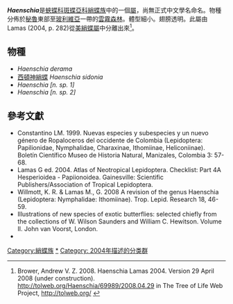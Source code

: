 {{NoteTA|G1=Butterfly}}
{{Italic title}}
{{Automatic Taxobox
| taxon = Haenschia
| authority = Lamas, 2004
| image = BerlinerEntomZeitschrift1903Taf5.jpg
| image_caption = ''Haenschia derama''（左下）
| type_species = ''Haenschia derama''
| type_species_authority = (Haensch, 1905)
| subdivision_ranks = 物種
| subdivision = 共4種，詳見正文。
| synonyms =
}}

'''''Haenschia'''''是[[蛺蝶科|蛺蝶科]][[斑蝶亞科|斑蝶亞科]][[綃蝶族|綃蝶族]]中的一個[[屬_(生物)|屬]]，尚無正式中文學名命名。物種分佈於[[秘魯|秘魯]]東部至[[玻利維亞|玻利維亞]]一帶的[[雲霧森林|雲霧森林]]。體型細小。翅膀透明。此屬由Lamas (2004, p. 282)從[[美綃蝶屬|美綃蝶屬]]中分離出來<ref>Brower, Andrew V. Z. 2008. Haenschia Lamas 2004. Version 29 April 2008 (under construction). http://tolweb.org/Haenschia/69989/2008.04.29 {{Wayback|url=http://tolweb.org/Haenschia/69989/2008.04.29 |date=20160319103522 }} in The Tree of Life Web Project, http://tolweb.org/ {{Wayback|url=http://tolweb.org/ |date=20110515100516 }}</ref>。

== 物種 ==
* ''Haenschia derama''
* [[西頓神綃蝶|西頓神綃蝶]] ''Haenschia sidonia''
* ''Haenschia [n. sp. 1]''
* ''Haenschia [n. sp. 2]''

== 參考文獻 ==
{{reflist}}
* Constantino LM. 1999. Nuevas especies y subespecies y un nuevo género de Ropaloceros del occidente de Colombia (Lepidoptera: Papilionidae, Nymphalidae, Charaxinae, Ithomiinae, Heliconiinae). Boletín Científico Museo de Historia Natural, Manizales, Colombia 3: 57-68.
* Lamas G ed. 2004. Atlas of Neotropical Lepidoptera. Checklist: Part 4A Hesperioidea - Papiionoidea. Gainesville: Scientific Publishers/Association of Tropical Lepidoptera.
* Willmott, K. R. & Lamas M., G. 2008 A revision of the genus Haenschia (Lepidoptera: Nymphalidae: Ithomiinae). Trop. Lepid. Research 18, 46-59.
* Illustrations of new species of exotic butterflies: selected chiefly from the collections of W. Wilson Saunders and William C. Hewitson. Volume II. John van Voorst, London.
* {{Cite book | author = 寿建新 周尧 李宇飞 | title = 世界蝴蝶分類名錄 | location = 中國 | publisher = 陝西科學技術出版社 | date = 2006-04-01 | ISBN = 9787536936768 | language= zh-hans }}

{{Commons category| Haenschia}}

{{斑蝶亞科}}
{{Taxonbar}}
[[Category:綃蝶族|Category:綃蝶族]]
[[Category:Haenschia|*]]
[[Category:_2004年描述的分类群|Category: 2004年描述的分类群]]
